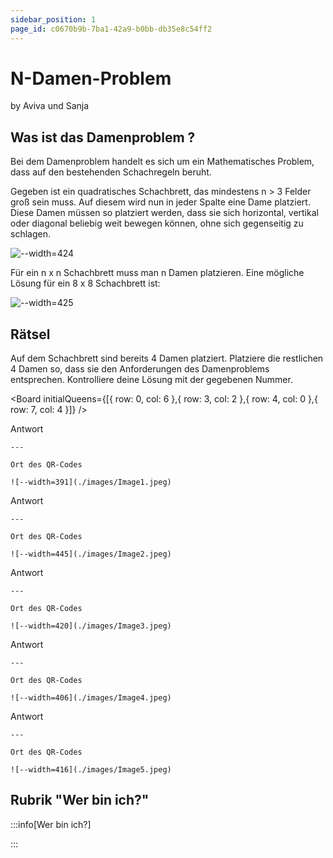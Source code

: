 ```yaml
---
sidebar_position: 1
page_id: c0670b9b-7ba1-42a9-b0bb-db35e8c54ff2
---
```




# N-Damen-Problem

by Aviva und Sanja

## Was ist das Damenproblem ?

Bei dem Damenproblem handelt es sich um ein Mathematisches Problem, dass auf den bestehenden Schachregeln beruht.

Gegeben ist ein quadratisches Schachbrett, das mindestens n > 3 Felder groß sein muss. Auf diesem wird nun in jeder Spalte eine Dame platziert. Diese Damen müssen so platziert werden, dass sie sich horizontal, vertikal oder diagonal beliebig weit bewegen können, ohne sich gegenseitig zu schlagen.

![--width=424](./images/schachbrett-dame-laufwege.jpeg)

Für ein n x n Schachbrett muss man n Damen platzieren. Eine mögliche Lösung für ein 8 x 8 Schachbrett ist:&#x20;

![--width=425](./images/Moegliche_Loesungen.jpeg)

## Rätsel

Auf dem Schachbrett sind bereits 4 Damen platziert. Platziere die restlichen 4 Damen so, dass sie den Anforderungen des Damenproblems entsprechen. Kontrolliere deine Lösung mit der gegebenen Nummer.

<Board initialQueens={[{ row: 0, col: 6 },{ row: 3, col: 2 },{ row: 4, col: 0 },{ row: 7, col: 4 }]} />

<AdventureOptions>
  <AdventureOption label="1" nextGuessIn={20}>
    Antwort

    ---

    Ort des QR-Codes

    ![--width=391](./images/Image1.jpeg)
  </AdventureOption>

  <AdventureOption label="2" nextGuessIn={20}>
    Antwort

    ---

    Ort des QR-Codes

    ![--width=445](./images/Image2.jpeg)
  </AdventureOption>

  <AdventureOption label="3" nextGuessIn={20}>
    Antwort

    ---

    Ort des QR-Codes

    ![--width=420](./images/Image3.jpeg)
  </AdventureOption>

  <AdventureOption label="4" nextGuessIn={20}>
    Antwort

    ---

    Ort des QR-Codes

    ![--width=406](./images/Image4.jpeg)
  </AdventureOption>

  <AdventureOption label="5" nextGuessIn={20}>
    Antwort

    ---

    Ort des QR-Codes

    ![--width=416](./images/Image5.jpeg)
  </AdventureOption>
</AdventureOptions>

## Rubrik "Wer bin ich?"

:::info[Wer bin ich?]

:::